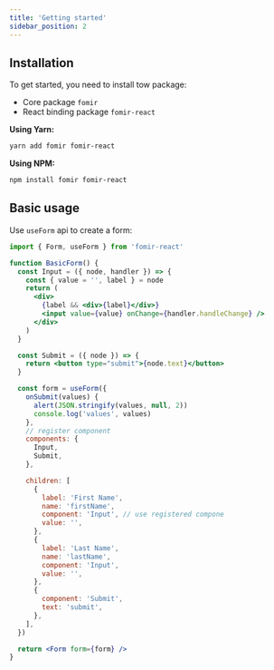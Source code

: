 ```yaml
---
title: 'Getting started'
sidebar_position: 2
---
```


## Installation

To get started, you need to install tow package:

- Core package `fomir`
- React binding package `fomir-react`

**Using Yarn:**

```bash
yarn add fomir fomir-react
```

**Using NPM:**

```bash
npm install fomir fomir-react
```

## Basic usage

Use `useForm` api to create a form:

```jsx
import { Form, useForm } from 'fomir-react'
```

```jsx live
function BasicForm() {
  const Input = ({ node, handler }) => {
    const { value = '', label } = node
    return (
      <div>
        {label && <div>{label}</div>}
        <input value={value} onChange={handler.handleChange} />
      </div>
    )
  }

  const Submit = ({ node }) => {
    return <button type="submit">{node.text}</button>
  }

  const form = useForm({
    onSubmit(values) {
      alert(JSON.stringify(values, null, 2))
      console.log('values', values)
    },
    // register component
    components: {
      Input,
      Submit,
    },

    children: [
      {
        label: 'First Name',
        name: 'firstName',
        component: 'Input', // use registered compone
        value: '',
      },
      {
        label: 'Last Name',
        name: 'lastName',
        component: 'Input',
        value: '',
      },
      {
        component: 'Submit',
        text: 'submit',
      },
    ],
  })

  return <Form form={form} />
}
```
